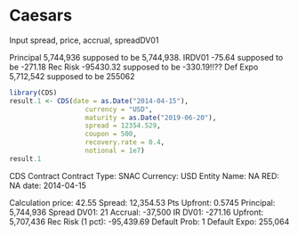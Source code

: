 Caesars
========================================================
Input spread, price, accrual, spreadDV01

Principal 5,744,936 supposed to be 5,744,938.
IRDV01 -75.64 supposed to be -271.18
Rec Risk -95430.32 supposed to be -330.19!!??
Def Expo 5,712,542 supposed to be 255062

```r
library(CDS)
result.1 <- CDS(date = as.Date("2014-04-15"),
                   currency = "USD",
                   maturity = as.Date("2019-06-20"),                    
                   spread = 12354.529,
                   coupon = 500,
                   recovery.rate = 0.4,
                   notional = 1e7)
result.1
```
CDS Contract 
Contract Type:                      SNAC   Currency:                         USD
Entity Name:                          NA   RED:                               NA
date:                         2014-04-15

Calculation 
price:                             42.55
Spread:                        12,354.53   Pts Upfront:                   0.5745
Principal:                     5,744,936   Spread DV01:                       21
Accrual:                         -37,500   IR DV01:                      -271.16
Upfront:                       5,707,436   Rec Risk (1 pct):          -95,439.69
Default Prob:                          1   Default Expo:                 255,064
